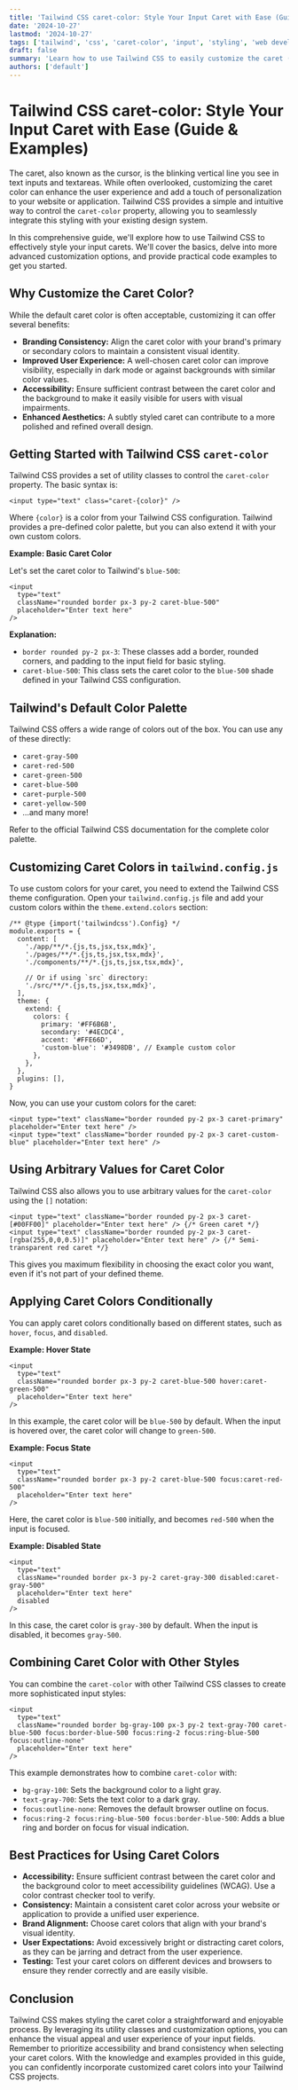 ```yaml
---
title: 'Tailwind CSS caret-color: Style Your Input Caret with Ease (Guide & Examples)'
date: '2024-10-27'
lastmod: '2024-10-27'
tags: ['tailwind', 'css', 'caret-color', 'input', 'styling', 'web development', 'front-end']
draft: false
summary: 'Learn how to use Tailwind CSS to easily customize the caret (cursor) color in your text inputs and textareas.  This guide covers the basics, advanced customization, and best practices with practical code examples.'
authors: ['default']
---
```


# Tailwind CSS caret-color: Style Your Input Caret with Ease (Guide & Examples)

The caret, also known as the cursor, is the blinking vertical line you see in text inputs and textareas. While often overlooked, customizing the caret color can enhance the user experience and add a touch of personalization to your website or application. Tailwind CSS provides a simple and intuitive way to control the `caret-color` property, allowing you to seamlessly integrate this styling with your existing design system.

In this comprehensive guide, we'll explore how to use Tailwind CSS to effectively style your input carets. We'll cover the basics, delve into more advanced customization options, and provide practical code examples to get you started.

## Why Customize the Caret Color?

While the default caret color is often acceptable, customizing it can offer several benefits:

- **Branding Consistency:** Align the caret color with your brand's primary or secondary colors to maintain a consistent visual identity.
- **Improved User Experience:** A well-chosen caret color can improve visibility, especially in dark mode or against backgrounds with similar color values.
- **Accessibility:** Ensure sufficient contrast between the caret color and the background to make it easily visible for users with visual impairments.
- **Enhanced Aesthetics:** A subtly styled caret can contribute to a more polished and refined overall design.

## Getting Started with Tailwind CSS `caret-color`

Tailwind CSS provides a set of utility classes to control the `caret-color` property. The basic syntax is:

```plaintext
<input type="text" class="caret-{color}" />
```

Where `{color}` is a color from your Tailwind CSS configuration. Tailwind provides a pre-defined color palette, but you can also extend it with your own custom colors.

**Example: Basic Caret Color**

Let's set the caret color to Tailwind's `blue-500`:

```plaintext
<input
  type="text"
  className="rounded border px-3 py-2 caret-blue-500"
  placeholder="Enter text here"
/>
```

**Explanation:**

- `border rounded py-2 px-3`: These classes add a border, rounded corners, and padding to the input field for basic styling.
- `caret-blue-500`: This class sets the caret color to the `blue-500` shade defined in your Tailwind CSS configuration.

## Tailwind's Default Color Palette

Tailwind CSS offers a wide range of colors out of the box. You can use any of these directly:

- `caret-gray-500`
- `caret-red-500`
- `caret-green-500`
- `caret-blue-500`
- `caret-purple-500`
- `caret-yellow-500`
- ...and many more!

Refer to the official Tailwind CSS documentation for the complete color palette.

## Customizing Caret Colors in `tailwind.config.js`

To use custom colors for your caret, you need to extend the Tailwind CSS theme configuration. Open your `tailwind.config.js` file and add your custom colors within the `theme.extend.colors` section:

```plaintext
/** @type {import('tailwindcss').Config} */
module.exports = {
  content: [
    './app/**/*.{js,ts,jsx,tsx,mdx}',
    './pages/**/*.{js,ts,jsx,tsx,mdx}',
    './components/**/*.{js,ts,jsx,tsx,mdx}',

    // Or if using `src` directory:
    './src/**/*.{js,ts,jsx,tsx,mdx}',
  ],
  theme: {
    extend: {
      colors: {
        primary: '#FF6B6B',
        secondary: '#4ECDC4',
        accent: '#FFE66D',
        'custom-blue': '#3498DB', // Example custom color
      },
    },
  },
  plugins: [],
}
```

Now, you can use your custom colors for the caret:

```plaintext
<input type="text" className="border rounded py-2 px-3 caret-primary" placeholder="Enter text here" />
<input type="text" className="border rounded py-2 px-3 caret-custom-blue" placeholder="Enter text here" />
```

## Using Arbitrary Values for Caret Color

Tailwind CSS also allows you to use arbitrary values for the `caret-color` using the `[]` notation:

```plaintext
<input type="text" className="border rounded py-2 px-3 caret-[#00FF00]" placeholder="Enter text here" /> {/* Green caret */}
<input type="text" className="border rounded py-2 px-3 caret-[rgba(255,0,0,0.5)]" placeholder="Enter text here" /> {/* Semi-transparent red caret */}
```

This gives you maximum flexibility in choosing the exact color you want, even if it's not part of your defined theme.

## Applying Caret Colors Conditionally

You can apply caret colors conditionally based on different states, such as `hover`, `focus`, and `disabled`.

**Example: Hover State**

```plaintext
<input
  type="text"
  className="rounded border px-3 py-2 caret-blue-500 hover:caret-green-500"
  placeholder="Enter text here"
/>
```

In this example, the caret color will be `blue-500` by default. When the input is hovered over, the caret color will change to `green-500`.

**Example: Focus State**

```plaintext
<input
  type="text"
  className="rounded border px-3 py-2 caret-blue-500 focus:caret-red-500"
  placeholder="Enter text here"
/>
```

Here, the caret color is `blue-500` initially, and becomes `red-500` when the input is focused.

**Example: Disabled State**

```plaintext
<input
  type="text"
  className="rounded border px-3 py-2 caret-gray-300 disabled:caret-gray-500"
  placeholder="Enter text here"
  disabled
/>
```

In this case, the caret color is `gray-300` by default. When the input is disabled, it becomes `gray-500`.

## Combining Caret Color with Other Styles

You can combine the `caret-color` with other Tailwind CSS classes to create more sophisticated input styles:

```plaintext
<input
  type="text"
  className="rounded border bg-gray-100 px-3 py-2 text-gray-700 caret-blue-500 focus:border-blue-500 focus:ring-2 focus:ring-blue-500 focus:outline-none"
  placeholder="Enter text here"
/>
```

This example demonstrates how to combine `caret-color` with:

- `bg-gray-100`: Sets the background color to a light gray.
- `text-gray-700`: Sets the text color to a dark gray.
- `focus:outline-none`: Removes the default browser outline on focus.
- `focus:ring-2 focus:ring-blue-500 focus:border-blue-500`: Adds a blue ring and border on focus for visual indication.

## Best Practices for Using Caret Colors

- **Accessibility:** Ensure sufficient contrast between the caret color and the background color to meet accessibility guidelines (WCAG). Use a color contrast checker tool to verify.
- **Consistency:** Maintain a consistent caret color across your website or application to provide a unified user experience.
- **Brand Alignment:** Choose caret colors that align with your brand's visual identity.
- **User Expectations:** Avoid excessively bright or distracting caret colors, as they can be jarring and detract from the user experience.
- **Testing:** Test your caret colors on different devices and browsers to ensure they render correctly and are easily visible.

## Conclusion

Tailwind CSS makes styling the caret color a straightforward and enjoyable process. By leveraging its utility classes and customization options, you can enhance the visual appeal and user experience of your input fields. Remember to prioritize accessibility and brand consistency when selecting your caret colors. With the knowledge and examples provided in this guide, you can confidently incorporate customized caret colors into your Tailwind CSS projects.
